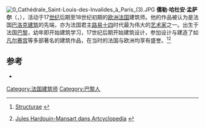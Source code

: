 {{Infobox artist
| name          = 儒勒·哈杜安·孟萨尔
| image         = Hardouin-Mansart, Jules.jpg
| imagesize     = 225px
| caption       = 儒勒·哈杜安·孟萨尔
| birthdate     = 1646年4月16日
| location      = {{flag|Kingdom of France}}[[巴黎|巴黎]]
| deathdate     = {{death date and age|1708|3|11|1646|4|16}}
| deathplace    = {{flag|Kingdom of France}}{{link-en|馬里勒魯瓦|Marly-le-Roi}}
| birth_name    = 
| nationality   = 
| field         = [[建筑|建筑]]
| movement      = 
| works         = [[凡尔赛宫|凡尔赛宫]]等
}}

[[File:0_Cathédrale_Saint-Louis-des-Invalides_à_Paris_(3).JPG|thumb]]
'''儒勒·哈杜安·孟萨尔'''（{{lang-fr|Jules Hardouin Mansart}}，{{bd|1646年|4月16日|1708年|3月11日}}），活动于17[[世纪|世纪]]后期至18世纪初期的[[欧洲|欧洲]][[法国|法国]]建筑师。他的作品被认为是法国[[巴洛克建筑|巴洛克建筑]]的先端，亦为法国君主[[路易十四|路易十四]]时代最为伟大的[[艺术家|艺术家]]之一。出生于法国[[巴黎|巴黎]]，幼年即开始建筑学习，17世纪后期开始建筑设计，参加设计与建造了如[[凡尔赛宫|凡尔赛宫]]等多部著名的建筑作品，在当时的法国与欧洲均享有盛誉。<ref>{{fr}} [http://www.structurae.info/fr/persons/data/d000164/index.cfm Structurae] {{Wayback|url=http://www.structurae.info/fr/persons/data/d000164/index.cfm |date=20081201085824 }}</ref><ref>{{en}} [http://www.artcyclopedia.com/artists/mansart_jules_hardouin.html Jules Hardouin-Mansart dans Artcyclopedia] {{Wayback|url=http://www.artcyclopedia.com/artists/mansart_jules_hardouin.html |date=20200814151512 }}</ref>

== 参考 ==
{{reflist}}
{{commons category|儒勒·哈杜安·孟萨尔}}
* {{CathEncy|wstitle=儒勒·哈杜安·孟萨尔}}

{{Authority control}}
{{DEFAULTSORT: Mansart, Jules}}
[[Category:法国建筑师|Category:法国建筑师]]
[[Category:巴黎人|Category:巴黎人]]